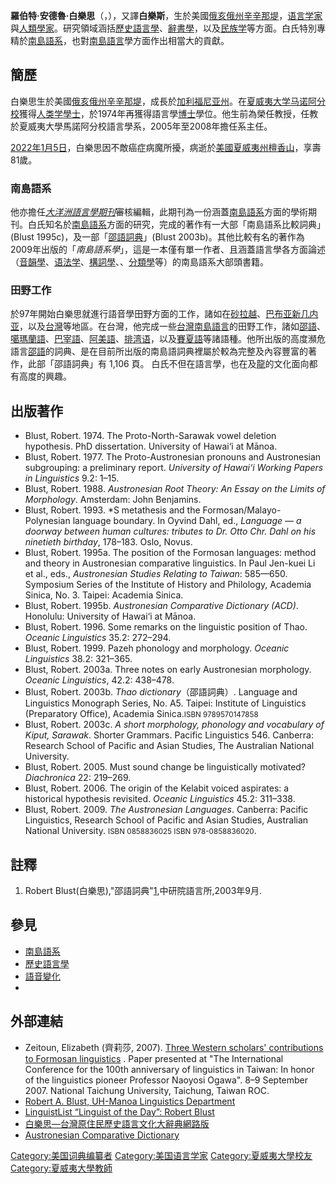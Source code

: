 {{Infobox Person 
| image       =  Robert Blust 2017.jpg
| image_size  =  
| caption     =  
| birth_name  = '''白樂思'''<br>（Robert Andrew Blust）
| birth_date  = 1940年5月9日
| birth_place = 美國[[俄亥俄州|俄亥俄州]][[辛辛那堤|辛辛那堤]]
| death_date  = 2022年1月5日（81歲）
| death_place = 美國[[夏威夷州|夏威夷州]][[檀香山|檀香山]]
| death_cause = 癌症
| resting_place = 
| resting_place_coordinates = 
| residence =  [[夏威夷州|夏威夷州]][[檀香山|檀香山]]
| nationality = [[美國|美國]]
| other_names = 
| education = [[夏威夷大学马诺阿分校|夏威夷大学马诺阿分校]][[语言学|语言学]][[哲學博士|博士]]
| employer = [[夏威夷大学马诺阿分校|夏威夷大学马诺阿分校]]
| occupation = [[歷史語言學|歷史語言學]]、[[辭書學|辭書學]]及[[民族学|民族学]]等方面之教授
| title = 語言學教授；<br>''[[大洋洲語言學期刊|大洋洲語言學期刊]]''審核編輯
| salary = 
| networth = 
| height =
| weight = 
| term = 
| predecessor = 
| successor = 
| party = 
| boards = 
| religion =  
| spouse = 白{{ruby|嫪|lào}}拉(Laura Chang-Blust)
| partner = 
| parents = 
| children = 
| relatives =  
| signature = 
| website = [http://www.ling.hawaii.edu/faculty/blust/ 白樂思－夏威夷大學馬諾阿分校語言學系]
| footnotes = 
}}

'''羅伯特·安德魯·白樂思'''（{{lang-en|Robert Andrew Blust}}，{{bd|1940年|5月9日|2022年|1月5日|catIdx=Blust}}），又譯'''白樂斯'''，生於美國[[俄亥俄州|俄亥俄州]][[辛辛那堤|辛辛那堤]]，[[语言学|语言学家]]與[[人類學|人類學家]]。研究領域涵括[[歷史語言學|歷史語言學]]、[[辭書學|辭書學]]，以及[[民族学|民族学]]等方面。白氏特別專精於[[南島語系|南島語系]]，也對[[南島語系|南島語言]]學方面作出相當大的貢獻。

==簡歷==
白樂思生於美國[[俄亥俄州|俄亥俄州]][[辛辛那堤|辛辛那堤]]，成長於[[加利福尼亚州|加利福尼亚州]]。在[[夏威夷大学马诺阿分校|夏威夷大学马诺阿分校]]獲得[[人类学|人类学]][[文学士|學士]]，於1974年再獲得語言學[[哲學博士|博士]]學位。他生前為榮任教授，任教於夏威夷大學馬諾阿分校語言學系，2005年至2008年擔任系主任。

[[2022年|2022年]][[1月5日|1月5日]]，白樂思因不敵癌症病魔所擾，病逝於[[美國|美國]][[夏威夷州|夏威夷州]][[檀香山|檀香山]]，享壽81歲。

===南島語系===
他亦擔任''[[大洋洲語言學期刊|大洋洲語言學期刊]]''審核編輯，此期刊為一份涵蓋[[南島語系|南島語系]]方面的學術期刊。白氏知名於[[南島語系|南島語系]]方面的研究，完成的著作有一大部「南島語系比較詞典」(Blust 1995c)，及一部「[[邵語詞典|邵語詞典]]」(Blust 2003b)。其他比較有名的著作為2009年出版的「''南島語系學''」，這是一本僅有單一作者、且涵蓋語言學各方面論述（[[音韻學|音韻學]]、[[语法学|语法学]]、[[構詞學|構詞學]]、{{le|音變學|Sound change}}、[[分類學|分類學]]等）的南島語系大部頭書籍。

===田野工作===
於97年開始白樂思就進行語音學田野方面的工作，諸如在[[砂拉越|砂拉越]]、[[巴布亚新几内亚|巴布亚新几内亚]]，以及[[台灣|台灣]]等地區。在台灣，他完成一些[[台灣南島語言|台灣南島語言]]的田野工作，諸如[[邵語|邵語]]、[[噶瑪蘭語|噶瑪蘭語]]、[[巴宰語|巴宰語]]、[[阿美語|阿美語]]、[[排湾语|排湾语]]，以及[[賽夏語|賽夏語]]等諸語種。他所出版的高度瀕危語言[[邵語|邵語]]的詞典、是在目前所出版的南島語詞典裡屬於較為完整及內容豐富的著作，此部「邵語詞典」有 1,106 頁。{{ref|rbthaodic-0010}} 白氏不但在語言學，也在{{le|神話彩虹|rainbows in mythology}}及[[龙_(西方)|龍]]的文化面向都有高度的興趣。

==出版著作==
{{refbegin|3}}
* Blust, Robert. 1974. The Proto-North-Sarawak vowel deletion hypothesis. PhD dissertation. University of Hawai‘i at Mānoa.
* Blust, Robert. 1977. The Proto-Austronesian pronouns and Austronesian subgrouping: a preliminary report. ''University of Hawai‘i Working Papers in Linguistics'' 9.2: 1–15.
* Blust, Robert. 1988. ''Austronesian Root Theory: An Essay on the Limits of Morphology''. Amsterdam: John Benjamins.
* Blust, Robert. 1993. *S metathesis and the Formosan/Malayo-Polynesian language boundary. In Oyvind Dahl, ed., ''Language — a doorway between human cultures: tributes to Dr. Otto Chr. Dahl on his ninetieth birthday'', 178–183. Oslo, Novus.
* Blust, Robert. 1995a. The position of the Formosan languages: method and theory in Austronesian comparative linguistics. In Paul Jen-kuei Li et al., eds., ''Austronesian Studies Relating to Taiwan'': 585—650. Symposium Series of the Institute of History and Philology, Academia Sinica, No. 3. Taipei: Academia Sinica.
* Blust, Robert. 1995b. ''Austronesian Comparative Dictionary (ACD)''. Honolulu: University of Hawai‘i at Mānoa.
* Blust, Robert. 1996. Some remarks on the linguistic position of Thao. ''Oceanic Linguistics'' 35.2: 272–294.
* Blust, Robert. 1999. Pazeh phonology and morphology. ''Oceanic Linguistics'' 38.2: 321–365.
* Blust, Robert. 2003a. Three notes on early Austronesian morphology. ''Oceanic Linguistics'', 42.2: 438–478.
* Blust, Robert. 2003b. ''Thao dictionary''（邵語詞典）. Language and Linguistics Monograph Series, No. A5. Taipei: Institute of Linguistics (Preparatory Office), Academia Sinica.<small>ISBN 9789570147858</small>
* Blust, Robert. 2003c. ''A short morphology, phonology and vocabulary of Kiput, Sarawak''. Shorter Grammars. Pacific Linguistics 546. Canberra: Research School of Pacific and Asian Studies, The Australian National University.
* Blust, Robert. 2005. Must sound change be linguistically motivated? ''Diachronica'' 22: 219–269.
* Blust, Robert. 2006. The origin of the Kelabit voiced aspirates: a historical hypothesis revisited. ''Oceanic Linguistics'' 45.2: 311–338.
* Blust, Robert. 2009. ''The Austronesian Languages''. Canberra: Pacific Linguistics, Research School of Pacific and Asian Studies, Australian National University. <small>ISBN 0858836025 ISBN 978-0858836020</small>.
{{refend}}

==註釋==
{{refbegin}}
#{{note|rbthaodic-0010}}Robert Blust(白樂思),"邵語詞典"[https://web.archive.org/web/20130512160312/http://www.ling.sinica.edu.tw/publ_m_d.asp-aid%3D9.htm],中研院語言所,2003年9月.{{small|ISBN 9789570147858}}
{{refend}}

==參見==
*[[南島語系|南島語系]]
*[[歷史語言學|歷史語言學]]
*[[語音變化|語音變化]]
*{{le|彩虹神話|rainbows in mythology}}

==外部連結==
* Zeitoun, Elizabeth (齊莉莎, 2007). [http://www.ntcu.edu.tw/taiwanese/ogawa100/a/tsuliau/4.%E9%BD%8A%E8%8E%89%E8%8E%8E-%E8%AC%9B%E7%BE%A9.pdf Three Western scholars' contributions to Formosan linguistics] {{Wayback|url=http://www.ntcu.edu.tw/taiwanese/ogawa100/a/tsuliau/4.%E9%BD%8A%E8%8E%89%E8%8E%8E-%E8%AC%9B%E7%BE%A9.pdf |date=20110524070019 }}. Paper presented at "The International Conference for the 100th anniversary of linguistics in Taiwan: In honor of the linguistics pioneer Professor Naoyosi Ogawa". 8–9 September 2007. National Taichung University, Taichung, Taiwan ROC.
* [http://www.ling.hawaii.edu/faculty/blust/ Robert A. Blust, UH-Manoa Linguistics Department] {{Wayback|url=http://www.ling.hawaii.edu/faculty/blust/ |date=20210415060012 }}
* [https://web.archive.org/web/20081019151625/http://www.linguistlist.org/donation/fund-drive2007/linguists/RobertBlust.cfm LinguistList “Linguist of the Day”: Robert Blust]
* [http://citing.hohayan.net.tw/citing_content.asp?id=1979&keyword=%AE%F5%B6%AE 白樂思—台灣原住民歷史語言文化大辭典網路版] {{Webarchive|url=https://archive.is/20130113211637/http://citing.hohayan.net.tw/citing_content.asp?id=1979&keyword=%AE%F5%B6%AE |date=2013-01-13 }} {{zh icon}}
*[http://www.trussel2.com/acd/ Austronesian Comparative Dictionary] {{Wayback|url=http://www.trussel2.com/acd/ |date=20140202172831 }}

{{DEFAULTSORT:Blust, Robert}}
[[Category:美国词典编纂者|Category:美国词典编纂者]]
[[Category:美国语言学家|Category:美国语言学家]]
[[Category:夏威夷大學校友|Category:夏威夷大學校友]]
[[Category:夏威夷大學教師|Category:夏威夷大學教師]]